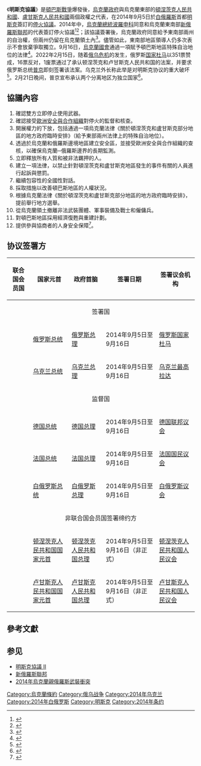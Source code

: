 {{noteTA
|G1=Places
|G2=PP
}}

{{Expand|time=2016-12-18T13:46:38+00:00}}
{{烏克蘭危機}}

《'''明斯克協議'''》是[[頓巴斯戰爭|頓巴斯戰爭]]爆發後，[[烏克蘭|烏克蘭]][[波罗申科|政府]]與烏克蘭東部的[[頓涅茨克人民共和國|頓涅茨克人民共和國]]、[[盧甘斯克人民共和國|盧甘斯克人民共和國]]兩個政權之代表，在2014年9月5日於[[白俄羅斯|白俄羅斯]]首都[[明斯克|明斯克]]簽訂的[[停火|停火]][[協議|協議]]。2014年中，[[烏克蘭總統|烏克蘭總統]][[彼得·波罗申科|波羅申科]]同意和烏克蘭東南部[[新俄羅斯聯邦|新俄羅斯聯邦]]的代表簽訂停火協議<ref>{{Cite web|title=МИД Украины разъяснил статус Кучмы на переговорах в Минске|url=https://www.rosbalt.ru/ukraina/2014/09/08/1312636.html|access-date=2022-02-28|work=Росбалт|language=ru|archive-date=2022-06-08|archive-url=https://web.archive.org/web/20220608073924/https://www.rosbalt.ru/ukraina/2014/09/08/1312636.html}}</ref><ref>{{Cite web|title=Совместное заявление Донецкой Народной Республики и Луганской Народной Республи|url=http://dnr.today/news/sovmestnoe-zayavlenie-doneckoj-narodnoj-respubliki-i-luganskoj-narodnoj-respubli/|access-date=2014-09-16|publisher=Официальный сайт пресс-центра Правительства и Верховного Совета ДНР|archive-url=https://web.archive.org/web/20140908155813/http://dnr.today/news/sovmestnoe-zayavlenie-doneckoj-narodnoj-respubliki-i-luganskoj-narodnoj-respubli/|archive-date=2014-09-08|dead-url=yes}}</ref>；該協議簽署後，烏克蘭政府同意給予東南部兩州的自治權，但兩州仍留在烏克蘭領土內<ref>{{Cite web|title=В Минске договорились с 18:00 объявить перемирие на Донбассе 05.09.2014|url=https://vesti.ua/donbass/68415-v-minske-dogovorilis-ob-objavlenii-peremirija-na-donbasse-s-18-00|access-date=2022-02-28|date=2014-09-05|work=ВЕСТИ|language=ru|archive-date=2022-06-08|archive-url=https://web.archive.org/web/20220608073930/https://vesti.ua/donbass/68415-v-minske-dogovorilis-ob-objavlenii-peremirija-na-donbasse-s-18-00}}</ref>。儘管如此，東南部地區領導人仍多次表示不會放棄爭取獨立。9月16日，[[乌克兰最高拉达|烏克蘭國會]]通過一項賦予頓巴斯地區特殊自治地位的法律<ref>{{Cite web|title=Верховная рада приняла закон об особом статусе Донбасса|url=https://russian.rt.com/article/50175|access-date=2022-02-28|work=RT на русском|language=ru|archive-date=2022-05-02|archive-url=https://web.archive.org/web/20220502063452/https://russian.rt.com/article/50175}}</ref>。2022年2月15日，随着[[俄乌危机|俄乌危机]]的发生，俄罗斯[[国家杜马|国家杜马]]以351票赞成，16票反对，1废票通过了承认顿涅茨克和卢甘斯克人民共和国的法案，并要求俄罗斯总统[[普京|普京]]即刻签署该法案。乌克兰外长称此举是对明斯克协议的重大破坏<ref>{{Cite web|title=Britain Joins Criticism Of Duma Proposal To Recognize Eastern Ukrainian Regions As Independent|url=https://www.rferl.org/a/ukraine-russia-donbas-independence-duma/31708895.html|access-date=2022-02-18|work=RadioFreeEurope/RadioLiberty|language=en|archive-date=2022-03-18|archive-url=https://web.archive.org/web/20220318233423/https://www.rferl.org/a/ukraine-russia-donbas-independence-duma/31708895.html}}</ref>。2月21日晚间，普京宣布承认两个分离地区为独立国家<ref>{{Cite news|title=Putin Orders Troops to Separatist Regions and Recognizes Their Independence|url=https://www.nytimes.com/live/2022/02/21/world/ukraine-russia-putin-biden|newspaper=The New York Times|date=2022-02-21|accessdate=2022-02-28|issn=0362-4331|language=en-US|first=Anton|last=Troianovski|archive-date=2022-02-21|archive-url=https://web.archive.org/web/20220221172643/https://www.nytimes.com/live/2022/02/21/world/ukraine-russia-putin-biden}}</ref>。

== 協議內容 ==
# 確認雙方立即停止使用武器。
# 確認接受[[歐洲安全與合作組織|歐洲安全與合作組織]]對停火的監督和核查。
# 開展權力的下放，包括通過一項烏克蘭法律《關於頓涅茨克和盧甘斯克部分地區的地方政府臨時安排》（給予東部兩州法律上的特殊自治地位）。
# 透過於烏克蘭和俄羅斯邊境地區建立安全區，並接受歐洲安全與合作組織的查核，以確保烏克蘭─俄羅斯邊界的長期監測。
# 立即釋放所有人質和被非法羈押的人。
# 建立一項法律，以禁止針對頓涅茨克和盧甘斯克地區發生的事件有關的人員進行起訴與懲罰。
# 繼續包容性的全國性對話。
# 採取措施以改善頓巴斯地區的人權狀況。
# 根據烏克蘭法律《關於頓涅茨克和盧甘斯克部分地區的地方政府臨時安排》，提前舉行地方選舉。
# 從烏克蘭領土撤離非法武裝團體、軍事裝備及戰士和僱傭兵。
# 對頓巴斯地區採用經濟復甦與重建計劃。
# 提供參與協商者的人身安全保障<ref>{{Cite web|title=Протокол по итогам консультаций Трехсторонней контактной группы относительно совместных шагов, направленных на имплементацию Мирного плана Президента Украины П.Порошенко и Президента России В.Путина|url=https://www.osce.org/files/f/documents/a/a/123258.pdf|accessdate=2014-09-16|publisher=OSCE|archive-date=2021-03-21|archive-url=https://web.archive.org/web/20210321151931/https://www.osce.org/files/f/documents/a/a/123258.pdf}}</ref>。

== 协议签署方 ==
{| class="wikitable"
! 联合国会员国!!国家元首  !! 政府首脑!! 签署日期  !! 签署议会机构
|-
!colspan="5" align="center" | 签署国
|-
|{{flag|俄罗斯}}
|[[俄罗斯总统|俄罗斯总统]]
|[[俄罗斯总理|俄罗斯总理]]
|2014年9月5日至9月16日
|[[俄罗斯国家杜马|俄罗斯国家杜马]]
|-
|{{flag|乌克兰}}
|[[乌克兰总统|乌克兰总统]]
|[[乌克兰总理|乌克兰总理]]
|2014年9月5日至9月16日
|[[乌克兰最高拉达|乌克兰最高拉达]]
|-
!colspan="5" align="center" | 监督国
|-
|{{flag|德国}}
|[[德国总统|德国总统]]
|[[德国总理|德国总理]]
|2014年9月5日至9月16日
|[[德国联邦议会|德国联邦议会]]
|-
|{{flag|法国}}
|[[法国总统|法国总统]]
|[[法国总理|法国总理]]
|2014年9月5日至9月16日
|[[法国国民议会|法国国民议会]]
|-
|{{flag|白俄罗斯}}
|[[白俄罗斯总统|白俄罗斯总统]]
|[[白俄罗斯总理|白俄罗斯总理]]
|2014年9月5日至9月16日
|[[白俄罗斯议会|白俄罗斯议会]]
|-
!colspan="5" align="center" | 非联合国会员国签署缔约方
|-
|{{flag|顿涅茨克人民共和国}}
|[[顿涅茨克人民共和国国家元首|顿涅茨克人民共和国国家元首]]
|[[顿涅茨克人民共和国总理|顿涅茨克人民共和国总理]]
|2014年9月5日至9月16日（非正式）
|[[顿涅茨克人民共和国人民议会|顿涅茨克人民共和国人民议会]]
|-
|{{flag|卢甘斯克人民共和国}}
|[[卢甘斯克人民共和国国家元首|卢甘斯克人民共和国国家元首]]
|[[卢甘斯克人民共和国总理|卢甘斯克人民共和国总理]]
|2014年9月5日至9月16日（非正式）
|[[卢甘斯克人民共和国人民议会|卢甘斯克人民共和国人民议会]]
|}

== 參考文獻==
{{Reflist|2}}

== 参见 ==
* [[明斯克協議_II|明斯克協議 II]]
* [[新俄羅斯聯邦|新俄羅斯聯邦]]
* [[2014年烏克蘭親俄羅斯武裝衝突|2014年烏克蘭親俄羅斯武裝衝突]]

{{頓巴斯戰爭}}

[[Category:烏克蘭條約|Category:烏克蘭條約]]
[[Category:俄乌战争|Category:俄乌战争]]
[[Category:2014年乌克兰|Category:2014年乌克兰]]
[[Category:2014年白俄罗斯|Category:2014年白俄罗斯]]
[[Category:明斯克|Category:明斯克]]
[[Category:2014年条约|Category:2014年条约]]